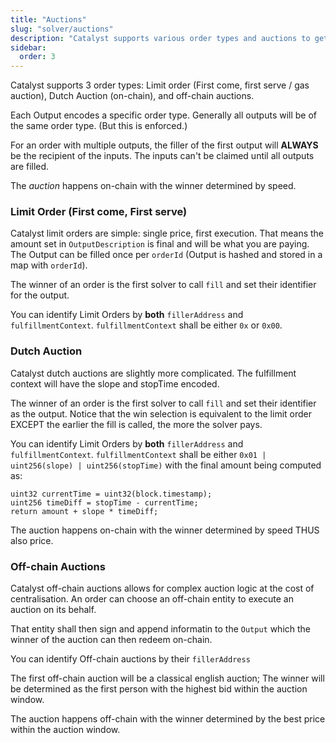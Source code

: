 ```yaml
---
title: "Auctions"
slug: "solver/auctions"
description: "Catalyst supports various order types and auctions to get the best price for users. Solvers compete in these auctions through various means."
sidebar:
  order: 3
---
```


Catalyst supports 3 order types: Limit order (First come, first serve / gas auction), Dutch Auction (on-chain), and off-chain auctions.

Each Output encodes a specific order type. Generally all outputs will be of the same order type. (But this is enforced.)

For an order with multiple outputs, the filler of the first output will **ALWAYS** be the recipient of the inputs. The inputs can't be claimed until all outputs are filled.

The _auction_ happens on-chain with the winner determined by speed.

### Limit Order (First come, First serve)

Catalyst limit orders are simple: single price, first execution. That means the amount set in `OutputDescription` is final and will be what you are paying. The Output can be filled once per `orderId` (Output is hashed and stored in a map with `orderId`).

The winner of an order is the first solver to call `fill` and set their identifier for the output.

You can identify Limit Orders by **both** `fillerAddress` and `fulfillmentContext`. `fulfillmentContext` shall be either `0x` or `0x00`.

### Dutch Auction

Catalyst dutch auctions are slightly more complicated. The fulfillment context will have the slope and stopTime encoded.

The winner of an order is the first solver to call `fill` and set their identifier as the output. Notice that the win selection is equivalent to the limit order EXCEPT the earlier the fill is called, the more the solver pays.

You can identify Limit Orders by **both** `fillerAddress` and `fulfillmentContext`. `fulfillmentContext` shall be either `0x01 | uint256(slope) | uint256(stopTime)` with the final amount being computed as: 

```solidity
uint32 currentTime = uint32(block.timestamp);
uint256 timeDiff = stopTime - currentTime;
return amount + slope * timeDiff;
```

The auction happens on-chain with the winner determined by speed THUS also price.

### Off-chain Auctions

Catalyst off-chain auctions allows for complex auction logic at the cost of centralisation. An order can choose an off-chain entity to execute an auction on its behalf.

That entity shall then sign and append informatin to the `Output` which the winner of the auction can then redeem on-chain.

You can identify Off-chain auctions by their `fillerAddress`

The first off-chain auction will be a classical english auction; The winner will be determined as the first person with the highest bid within the auction window.

The auction happens off-chain with the winner determined by the best price within the auction window.